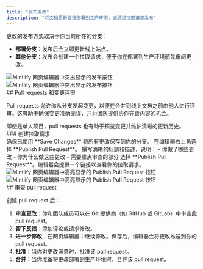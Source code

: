 ```yaml
---
title: "发布更改"
description: "将文档更新直接部署到生产环境，或通过拉取请求发布"
---
```


更改的发布方式取决于你当前所在的分支：

* **部署分支**：发布后会立即更新线上站点。
* **其他分支**：发布会创建一个拉取请求，便于你在部署到生产环境前先审阅更改。

<Frame>
  <img 
    src="/images/editor/publish-flow-light.png" 
    alt="Mintlify 网页编辑器中突出显示的发布按钮" 
    className="block dark:hidden" 
  />
  <img 
    src="/images/editor/publish-flow-dark.png" 
    alt="Mintlify 网页编辑器中突出显示的发布按钮" 
    className="hidden dark:block" 
  />
</Frame>

<div id="pull-requests-and-reviewing-changes">
  ## Pull requests 和变更评审
</div>

Pull requests 允许你从分支发起变更，以便在合并到线上文档之前由他人进行评审。这有助于确保变更准确无误，并为团队提供协作完善内容的机会。

<Tip>
  即使是单人项目，pull requests 也有助于预览变更并维护清晰的更新历史。
</Tip>

<div id="creating-a-pull-request">
  ### 创建拉取请求
</div>

<Steps>
  <Step title="保存你的工作">
    确保已使用 **Save Changes** 将所有更改保存到你的分支。
  </Step>
  <Step title="创建拉取请求">
    在编辑器右上角选择 **Publish Pull Request**。
  </Step>
  <Step title="添加标题和描述">
    撰写清晰的标题和描述，说明：
    - 你做了哪些更改
    - 你为什么做这些更改
    - 需要重点审查的部分
  </Step>
  <Step title="创建并分享">
    选择 **Publish Pull Request**。编辑器会提供一个链接以查看你的拉取请求。

  <Frame>
  <img 
    src="/images/editor/pull-request-light.png" 
    alt="Mintlify 网页编辑器中高亮显示的 Publish Pull Request 按钮" 
    className="block dark:hidden" 
  />
  <img 
    src="/images/editor/pull-request-dark.png" 
    alt="Mintlify 网页编辑器中高亮显示的 Publish Pull Request 按钮" 
    className="hidden dark:block" 
  />
  </Frame>
  </Step>
</Steps>

<div id="reviewing-pull-requests">
  ## 审查 pull request
</div>

创建 pull request 后：

1. **审查更改**：你和团队成员可以在 Git 提供商（如 GitHub 或 GitLab）中审查此 pull request。
2. **留下反馈**：添加评论或请求修改。
3. **进一步修改**：在网页编辑器中继续修改。保存后，编辑器会将更改推送到你的 pull request。
4. **批准**：当你对更改满意时，批准该 pull request。
5. **合并**：当你准备将更改部署到生产环境时，合并该 pull request。